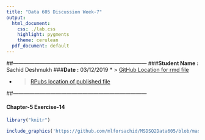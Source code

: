 ```yaml
---
title: "Data 605 Discussion Week-7"
output:
  html_document:
    css: ./lab.css
    highlight: pygments
    theme: cerulean
  pdf_document: default
---
```


##---------------------------------------------------------------------------
###**Student Name :** Sachid Deshmukh
###**Date :** 03/12/2019
* > [GitHub Location for rmd file](https://github.com/mlforsachid/MSDSQ2Data605/blob/master/Week7/Discussion/SachidVijay.Deshmukh60.Rmd)

* > [RPubs location of published file](http://rpubs.com/sachid/Data605Week7Disc)

##---------------------------------------------------------------------------

#### Chapter-5 Exercise-14

```r
library("knitr")
```

```r
include_graphics('https://github.com/mlforsachid/MSDSQ2Data605/blob/master/Week7/Discussion/Week7_Discussion.jpeg?raw=true')
```
 
 
